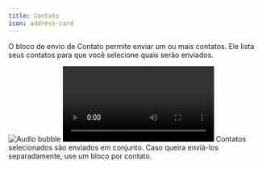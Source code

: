 ```yaml
---
title: Contato
icon: address-card
---
```


O bloco de envio de Contato permite enviar um ou mais contatos. Ele lista seus contatos para que você selecione quais serão enviados.

<Tabs>
  <Tab title="Fluxo">
    <Frame>
      <img
        src="/images/admin/automation/blocks/outputs/contact.png"
        alt="Audio bubble"
        className="rounded-lg"
      />
    </Frame>
  </Tab>
  <Tab title="Conversa">
    <video
      style={{ maxWidth: '500px' }}
      controls
      autoPlay
      className="rounded-lg"
      src="/images/admin/automation/blocks/outputs/audio/contact.mp4"
    ></video>
  </Tab>
</Tabs>

<Note>
  Contatos selecionados são enviados em conjunto. Caso queira enviá-los separadamente, use um bloco por contato.
</Note>